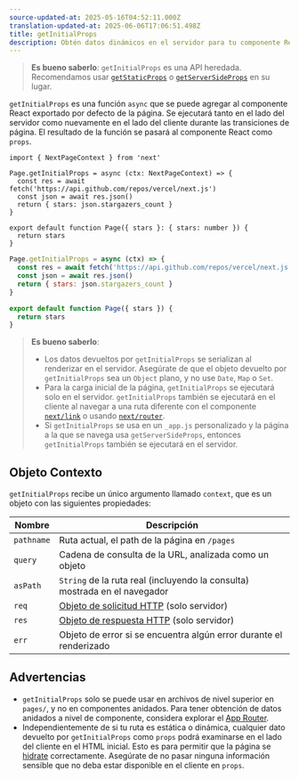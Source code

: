 ```yaml
---
source-updated-at: 2025-05-16T04:52:11.000Z
translation-updated-at: 2025-06-06T17:06:51.498Z
title: getInitialProps
description: Obtén datos dinámicos en el servidor para tu componente React con getInitialProps.
---
```


> **Es bueno saberlo**: `getInitialProps` es una API heredada. Recomendamos usar [`getStaticProps`](/docs/pages/building-your-application/data-fetching/get-static-props) o [`getServerSideProps`](/docs/pages/building-your-application/data-fetching/get-server-side-props) en su lugar.

`getInitialProps` es una función `async` que se puede agregar al componente React exportado por defecto de la página. Se ejecutará tanto en el lado del servidor como nuevamente en el lado del cliente durante las transiciones de página. El resultado de la función se pasará al componente React como `props`.

```tsx filename="pages/index.tsx" switcher
import { NextPageContext } from 'next'

Page.getInitialProps = async (ctx: NextPageContext) => {
  const res = await fetch('https://api.github.com/repos/vercel/next.js')
  const json = await res.json()
  return { stars: json.stargazers_count }
}

export default function Page({ stars }: { stars: number }) {
  return stars
}
```

```jsx filename="pages/index.js" switcher
Page.getInitialProps = async (ctx) => {
  const res = await fetch('https://api.github.com/repos/vercel/next.js')
  const json = await res.json()
  return { stars: json.stargazers_count }
}

export default function Page({ stars }) {
  return stars
}
```

> **Es bueno saberlo**:
>
> - Los datos devueltos por `getInitialProps` se serializan al renderizar en el servidor. Asegúrate de que el objeto devuelto por `getInitialProps` sea un `Object` plano, y no use `Date`, `Map` o `Set`.
> - Para la carga inicial de la página, `getInitialProps` se ejecutará solo en el servidor. `getInitialProps` también se ejecutará en el cliente al navegar a una ruta diferente con el componente [`next/link`](/docs/pages/api-reference/components/link) o usando [`next/router`](/docs/pages/api-reference/functions/use-router).
> - Si `getInitialProps` se usa en un `_app.js` personalizado y la página a la que se navega usa `getServerSideProps`, entonces `getInitialProps` también se ejecutará en el servidor.

## Objeto Contexto

`getInitialProps` recibe un único argumento llamado `context`, que es un objeto con las siguientes propiedades:

| Nombre     | Descripción                                                                                           |
| ---------- | ----------------------------------------------------------------------------------------------------- |
| `pathname` | Ruta actual, el path de la página en `/pages`                                                         |
| `query`    | Cadena de consulta de la URL, analizada como un objeto                                                |
| `asPath`   | `String` de la ruta real (incluyendo la consulta) mostrada en el navegador                            |
| `req`      | [Objeto de solicitud HTTP](https://nodejs.org/api/http.html#http_class_http_incomingmessage) (solo servidor) |
| `res`      | [Objeto de respuesta HTTP](https://nodejs.org/api/http.html#http_class_http_serverresponse) (solo servidor) |
| `err`      | Objeto de error si se encuentra algún error durante el renderizado                                    |

## Advertencias

- `getInitialProps` solo se puede usar en archivos de nivel superior en `pages/`, y no en componentes anidados. Para tener obtención de datos anidados a nivel de componente, considera explorar el [App Router](/docs/app/building-your-application/data-fetching).
- Independientemente de si tu ruta es estática o dinámica, cualquier dato devuelto por `getInitialProps` como `props` podrá examinarse en el lado del cliente en el HTML inicial. Esto es para permitir que la página se [hidrate](https://react.dev/reference/react-dom/hydrate) correctamente. Asegúrate de no pasar ninguna información sensible que no deba estar disponible en el cliente en `props`.